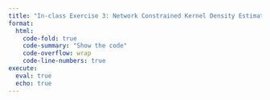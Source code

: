 ```yaml
---
title: "In-class Exercise 3: Network Constrained Kernel Density Estimation (NKDE)"
format: 
  html: 
    code-fold: true
    code-summary: "Show the code"
    code-overflow: wrap
    code-line-numbers: true
execute: 
  eval: true
  echo: true
---
```


